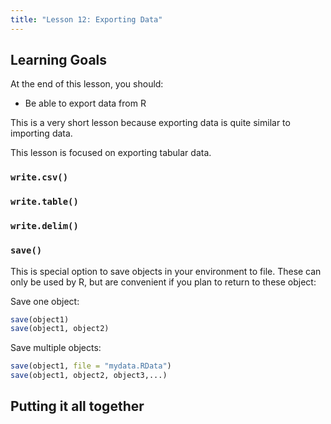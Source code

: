 ```yaml
---
title: "Lesson 12: Exporting Data"
---
```


::: {.callout-caution collapse="true"}
## Learning Goals

At the end of this lesson, you should: 

* Be able to export data from R
:::

This is a very short lesson because exporting data is quite similar to importing data. 

This lesson is focused on exporting tabular data. 

### `write.csv()`


### `write.table()`

### `write.delim()`


### `save()`

This is special option to save objects in your environment to file. These can only be used by R, but are convenient if you plan to return to these object:

Save one object: 
```r
save(object1)
save(object1, object2)
```

Save multiple objects: 
```r
save(object1, file = "mydata.RData")
save(object1, object2, object3,...)
```

::: {.callout-tip}
## Putting it all together


:::

